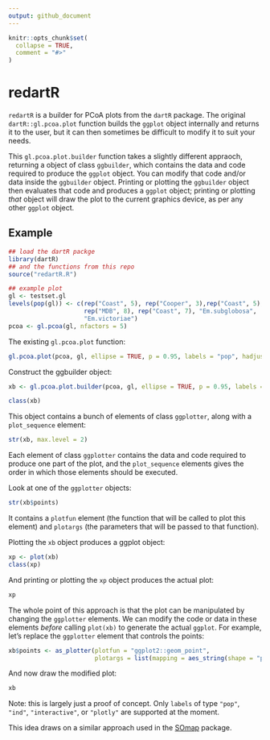 ```yaml
---
output: github_document
---
```


<!-- README.md is generated from README.Rmd. Please edit that file -->

```r
knitr::opts_chunk$set(
  collapse = TRUE,
  comment = "#>"
)
```
# redartR

<!-- badges: start -->
<!-- badges: end -->

`redartR` is a builder for PCoA plots from the `dartR` package. The original `dartR::gl.pcoa.plot` function builds the `ggplot` object internally and returns it to the user, but it can then sometimes be difficult to modify it to suit your needs.

This `gl.pcoa.plot.builder` function takes a slightly different appraoch, returning a object of class `ggbuilder`, which contains the data and code required to produce the `ggplot` object. You can modify that code and/or data inside the `ggbuilder` object.
Printing or plotting the `ggbuilder` object then evaluates that code and produces a `ggplot` object; printing or plotting *that* object will draw the plot to the current graphics device, as per any other `ggplot` object.

## Example
```r
## load the dartR packge
library(dartR)
## and the functions from this repo
source("redartR.R")

## example plot
gl <- testset.gl
levels(pop(gl)) <- c(rep("Coast", 5), rep("Cooper", 3),rep("Coast", 5),
                     rep("MDB", 8), rep("Coast", 7), "Em.subglobosa",
                     "Em.victoriae")
pcoa <- gl.pcoa(gl, nfactors = 5)
```

The existing `gl.pcoa.plot` function:

```r
gl.pcoa.plot(pcoa, gl, ellipse = TRUE, p = 0.95, labels = "pop", hadjust = 1.5, vadjust = 1)
```

Construct the ggbuilder object:

```r
xb <- gl.pcoa.plot.builder(pcoa, gl, ellipse = TRUE, p = 0.95, labels = "pop", hadjust = 1.5, vadjust = 1)

class(xb)
```

This object contains a bunch of elements of class `ggplotter`, along with a `plot_sequence` element:

```r
str(xb, max.level = 2)
```

Each element of class `ggplotter` contains the data and code required to produce one part of the plot, and the `plot_sequence` elements gives the order in which those elements should be executed.

Look at one of the `ggplotter` objects:

```r
str(xb$points)
```

It contains a `plotfun` element (the function that will be called to plot this element) and `plotargs` (the parameters that will be passed to that function).

Plotting the `xb` object produces a ggplot object:
```r
xp <- plot(xb)
class(xp)
```

And printing or plotting the `xp` object produces the actual plot:
```r
xp
```

The whole point of this approach is that the plot can be manipulated by changing the  `ggplotter` elements. We can modify the code or data in these elements *before* calling `plot(xb)` to generate the actual `ggplot`. For example, let's replace the `ggplotter` element that controls the points:

```r
xb$points <- as_plotter(plotfun = "ggplot2::geom_point",
                        plotargs = list(mapping = aes_string(shape = "pop", size = 2)))
```

And now draw the modified plot:

```r
xb
```

Note: this is largely just a proof of concept. Only `labels` of type `"pop"`, `"ind"`, `"interactive"`, or `"plotly"` are supported at the moment.

This idea draws on a similar approach used in the [SOmap](https://github.com/AustralianAntarcticDivision/SOmap/) package.

